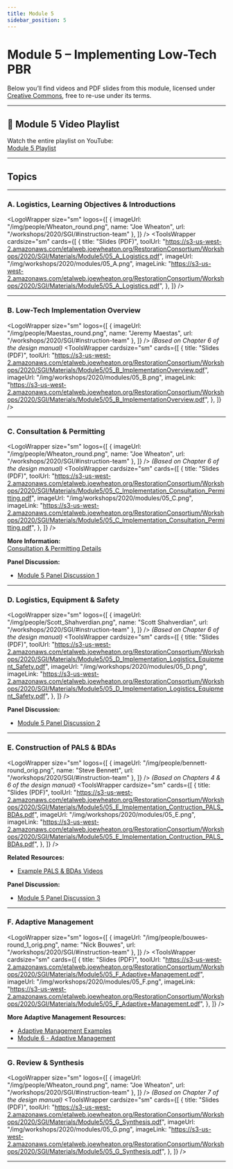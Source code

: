 ```yaml
---
title: Module 5
sidebar_position: 5
---
```


# Module 5 – Implementing Low-Tech PBR

Below you’ll find videos and PDF slides from this module, licensed under [Creative Commons](https://creativecommons.org/), free to re-use under its terms.



---

## 🎥 Module 5 Video Playlist

Watch the entire playlist on YouTube:  
[Module 5 Playlist](https://www.youtube.com/playlist?list=PLjhZYBVnXmgaEPvKn0MtljTPuJwUFOWCS)

---

## Topics

---

### A. Logistics, Learning Objectives & Introductions

<LogoWrapper
	size="sm"
	logos={[
		{
			imageUrl: "/img/people/Wheaton_round.png",
			name: "Joe Wheaton",
			url: "/workshops/2020/SGI/#instruction-team"
		},
	]}
/>
<YouTubeEmbed videoId="OXeQHy8hZE8" title="Module 5A - Logistics" />
<ToolsWrapper
	cardsize="sm"
	cards={[
		{
			title: "Slides (PDF)",
			toolUrl: "https://s3-us-west-2.amazonaws.com/etalweb.joewheaton.org/RestorationConsortium/Workshops/2020/SGI/Materials/Module5/05_A_Logistics.pdf",
			imageUrl: "/img/workshops/2020/modules/05_A.png",
			imageLink: "https://s3-us-west-2.amazonaws.com/etalweb.joewheaton.org/RestorationConsortium/Workshops/2020/SGI/Materials/Module5/05_A_Logistics.pdf",
		},
	]}
/>

---

### B. Low-Tech Implementation Overview

<LogoWrapper
	size="sm"
	logos={[
		{
			imageUrl: "/img/people/Maestas_round.png",
			name: "Jeremy Maestas",
			url: "/workshops/2020/SGI/#instruction-team"
		},
	]}
/>
*(Based on Chapter 6 of the design manual)*
<YouTubeEmbed videoId="fQQpwb9jO48" title="Module 5B - Low-Tech Implementation Overview" />
<ToolsWrapper
	cardsize="sm"
	cards={[
		{
			title: "Slides (PDF)",
			toolUrl: "https://s3-us-west-2.amazonaws.com/etalweb.joewheaton.org/RestorationConsortium/Workshops/2020/SGI/Materials/Module5/05_B_ImplementationOverview.pdf",
			imageUrl: "/img/workshops/2020/modules/05_B.png",
			imageLink: "https://s3-us-west-2.amazonaws.com/etalweb.joewheaton.org/RestorationConsortium/Workshops/2020/SGI/Materials/Module5/05_B_ImplementationOverview.pdf",
		},
	]}
/>

---

### C. Consultation & Permitting

<LogoWrapper
	size="sm"
	logos={[
		{
			imageUrl: "/img/people/Wheaton_round.png",
			name: "Joe Wheaton",
			url: "/workshops/2020/SGI/#instruction-team"
		},
	]}
/>
*(Based on Chapter 6 of the design manual)*
<YouTubeEmbed videoId="FFH6Dd5mEMg" title="Module 5C - Consultation & Permitting" />
<ToolsWrapper
	cardsize="sm"
	cards={[
		{
			title: "Slides (PDF)",
			toolUrl: "https://s3-us-west-2.amazonaws.com/etalweb.joewheaton.org/RestorationConsortium/Workshops/2020/SGI/Materials/Module5/05_C_Implementation_Consultation_Permitting.pdf",
			imageUrl: "/img/workshops/2020/modules/05_C.png",
			imageLink: "https://s3-us-west-2.amazonaws.com/etalweb.joewheaton.org/RestorationConsortium/Workshops/2020/SGI/Materials/Module5/05_C_Implementation_Consultation_Permitting.pdf",
		},
	]}
/>

**More Information:**  
[Consultation & Permitting Details](/resources/Topics/05_Implementation/permitting)

**Panel Discussion:**

- [Module 5 Panel Discussion 1](https://youtu.be/oBSXYdFwW2k)

---

### D. Logistics, Equipment & Safety

<LogoWrapper
	size="sm"
	logos={[
		{
			imageUrl: "/img/people/Scott_Shahverdian.png",
			name: "Scott Shahverdian",
			url: "/workshops/2020/SGI/#instruction-team"
		},
	]}
/>
*(Based on Chapter 6 of the design manual)*
<YouTubeEmbed videoId="pPBPdQ0jl40" title="Module 5D - Logistics, Equipment & Safety" />
<ToolsWrapper
	cardsize="sm"
	cards={[
		{
			title: "Slides (PDF)",
			toolUrl: "https://s3-us-west-2.amazonaws.com/etalweb.joewheaton.org/RestorationConsortium/Workshops/2020/SGI/Materials/Module5/05_D_Implementation_Logistics_Equipment_Safety.pdf",
			imageUrl: "/img/workshops/2020/modules/05_D.png",
			imageLink: "https://s3-us-west-2.amazonaws.com/etalweb.joewheaton.org/RestorationConsortium/Workshops/2020/SGI/Materials/Module5/05_D_Implementation_Logistics_Equipment_Safety.pdf",
		},
	]}
/>

**Panel Discussion:**

- [Module 5 Panel Discussion 2](https://youtu.be/5krx5w6mkkM)

---

### E. Construction of PALS & BDAs

<LogoWrapper
	size="sm"
	logos={[
		{
			imageUrl: "/img/people/bennett-round_orig.png",
			name: "Steve Bennett",
			url: "/workshops/2020/SGI/#instruction-team"
		},
	]}
/>
*(Based on Chapters 4 & 6 of the design manual)*
<YouTubeEmbed videoId="KhBmVIHx5ro" title="Module 5E - Construction of PALS & BDAs" />
<ToolsWrapper
	cardsize="sm"
	cards={[
		{
			title: "Slides (PDF)",
			toolUrl: "https://s3-us-west-2.amazonaws.com/etalweb.joewheaton.org/RestorationConsortium/Workshops/2020/SGI/Materials/Module5/05_E_Implementation_Contruction_PALS_BDAs.pdf",
			imageUrl: "/img/workshops/2020/modules/05_E.png",
			imageLink: "https://s3-us-west-2.amazonaws.com/etalweb.joewheaton.org/RestorationConsortium/Workshops/2020/SGI/Materials/Module5/05_E_Implementation_Contruction_PALS_BDAs.pdf",
		},
	]}
/>

**Related Resources:**

- [Example PALS & BDAs Videos](/resources/Topics/05_Implementation/)

**Panel Discussion:**

- [Module 5 Panel Discussion 3](https://youtu.be/Y5p7JYBWoPw)

---

### F. Adaptive Management

<LogoWrapper
	size="sm"
	logos={[
		{
			imageUrl: "/img/people/bouwes-round_1_orig.png",
			name: "Nick Bouwes",
			url: "/workshops/2020/SGI/#instruction-team"
		},
	]}
/>
<YouTubeEmbed videoId="l5kXtTJ-ov4" title="Module 5F - Adaptive Management" />
<ToolsWrapper
	cardsize="sm"
	cards={[
		{
			title: "Slides (PDF)",
			toolUrl: "https://s3-us-west-2.amazonaws.com/etalweb.joewheaton.org/RestorationConsortium/Workshops/2020/SGI/Materials/Module5/05_F_Adaptive+Management.pdf",
			imageUrl: "/img/workshops/2020/modules/05_F.png",
			imageLink: "https://s3-us-west-2.amazonaws.com/etalweb.joewheaton.org/RestorationConsortium/Workshops/2020/SGI/Materials/Module5/05_F_Adaptive+Management.pdf",
		},
	]}
/>

**More Adaptive Management Resources:**

- [Adaptive Management Examples](/resources/Topics/06_AdaptiveMgt/adaptivemgt)  
- [Module 6 - Adaptive Management](/workshops/2020/SGI/Modules/module6)

---

### G. Review & Synthesis

<LogoWrapper
	size="sm"
	logos={[
		{
			imageUrl: "/img/people/Wheaton_round.png",
			name: "Joe Wheaton",
			url: "/workshops/2020/SGI/#instruction-team"
		},
	]}
/>
*(Based on Chapter 7 of the design manual)*
<YouTubeEmbed videoId="ngniE2Tgtdk" title="Module 5G - Review & Synthesis" />
<ToolsWrapper
	cardsize="sm"
	cards={[
		{
			title: "Slides (PDF)",
			toolUrl: "https://s3-us-west-2.amazonaws.com/etalweb.joewheaton.org/RestorationConsortium/Workshops/2020/SGI/Materials/Module5/05_G_Synthesis.pdf",
			imageUrl: "/img/workshops/2020/modules/05_G.png",
			imageLink: "https://s3-us-west-2.amazonaws.com/etalweb.joewheaton.org/RestorationConsortium/Workshops/2020/SGI/Materials/Module5/05_G_Synthesis.pdf",
		},
	]}
/>

---

